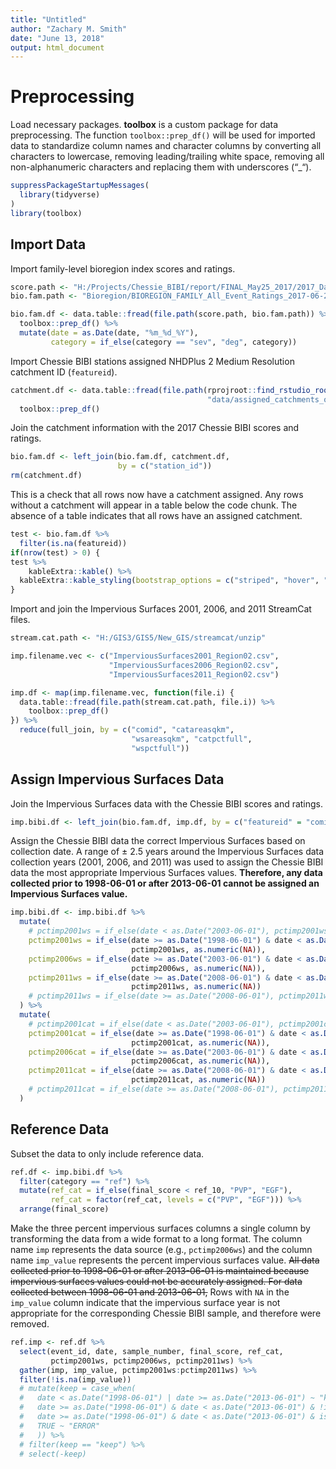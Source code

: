 ```yaml
---
title: "Untitled"
author: "Zachary M. Smith"
date: "June 13, 2018"
output: html_document
---
```


# Preprocessing

Load necessary packages. __toolbox__ is a custom package for data preprocessing. The function `toolbox::prep_df()` will be used for imported data to standardize column names and character columns by converting all characters to lowercase, removing leading/trailing white space, removing all non-alphanumeric characters and replacing them with underscores ("_").
```r
suppressPackageStartupMessages(
  library(tidyverse)
)
library(toolbox)
```

## Import Data

Import family-level bioregion index scores and ratings.
```r
score.path <- "H:/Projects/Chessie_BIBI/report/FINAL_May25_2017/2017_Data/Scores_Ratings"
bio.fam.path <- "Bioregion/BIOREGION_FAMILY_All_Event_Ratings_2017-06-29.csv"

bio.fam.df <- data.table::fread(file.path(score.path, bio.fam.path)) %>%
  toolbox::prep_df() %>%
  mutate(date = as.Date(date, "%m_%d_%Y"),
         category = if_else(category == "sev", "deg", category))

```

Import Chessie BIBI stations assigned NHDPlus 2 Medium Resolution catchment ID (`featureid`).
```r
catchment.df <- data.table::fread(file.path(rprojroot::find_rstudio_root_file(),
                                            "data/assigned_catchments_oct16.csv")) %>%
  toolbox::prep_df()
```

Join the catchment information with the 2017 Chessie BIBI scores and ratings.
```r
bio.fam.df <- left_join(bio.fam.df, catchment.df,
                        by = c("station_id"))
rm(catchment.df)
```

This is a check that all rows now have a catchment assigned. Any rows without a catchment will appear in a table below the code chunk. The absence of a table indicates that all rows have an assigned catchment.
```r
test <- bio.fam.df %>%
  filter(is.na(featureid))
if(nrow(test) > 0) {
test %>% 
    kableExtra::kable() %>% 
  kableExtra::kable_styling(bootstrap_options = c("striped", "hover", "condensed"))
}
```

Import and join the Impervious Surfaces 2001, 2006, and 2011 StreamCat files.
```r
stream.cat.path <- "H:/GIS3/GIS5/New_GIS/streamcat/unzip"

imp.filename.vec <- c("ImperviousSurfaces2001_Region02.csv",
                      "ImperviousSurfaces2006_Region02.csv",
                      "ImperviousSurfaces2011_Region02.csv")

imp.df <- map(imp.filename.vec, function(file.i) {
  data.table::fread(file.path(stream.cat.path, file.i)) %>%
    toolbox::prep_df()
}) %>%
  reduce(full_join, by = c("comid", "catareasqkm",
                           "wsareasqkm", "catpctfull",
                           "wspctfull"))
```


## Assign Impervious Surfaces Data

Join the Impervious Surfaces data with the Chessie BIBI scores and ratings.
```r
imp.bibi.df <- left_join(bio.fam.df, imp.df, by = c("featureid" = "comid"))
```

Assign the Chessie BIBI data the correct Impervious Surfaces based on collection date. A range of ± 2.5 years around the Impervious Surfaces data collection years (2001, 2006, and 2011) was used to assign the Chessie BIBI data the most appropriate Impervious Surfaces values. __Therefore, any data collected prior to 1998-06-01 or after 2013-06-01 cannot be assigned an Impervious Surfaces value.__
```r
imp.bibi.df <- imp.bibi.df %>%
  mutate(
    # pctimp2001ws = if_else(date < as.Date("2003-06-01"), pctimp2001ws, as.numeric(NA)),
    pctimp2001ws = if_else(date >= as.Date("1998-06-01") & date < as.Date("2003-06-01"),
                           pctimp2001ws, as.numeric(NA)),
    pctimp2006ws = if_else(date >= as.Date("2003-06-01") & date < as.Date("2008-06-01"),
                           pctimp2006ws, as.numeric(NA)),
    pctimp2011ws = if_else(date >= as.Date("2008-06-01") & date < as.Date("2013-06-01"),
                           pctimp2011ws, as.numeric(NA))
    # pctimp2011ws = if_else(date >= as.Date("2008-06-01"), pctimp2011ws, as.numeric(NA))
  ) %>% 
  mutate(
    # pctimp2001cat = if_else(date < as.Date("2003-06-01"), pctimp2001cat, as.numeric(NA)),
    pctimp2001cat = if_else(date >= as.Date("1998-06-01") & date < as.Date("2003-06-01"),
                           pctimp2001cat, as.numeric(NA)),
    pctimp2006cat = if_else(date >= as.Date("2003-06-01") & date < as.Date("2008-06-01"),
                           pctimp2006cat, as.numeric(NA)),
    pctimp2011cat = if_else(date >= as.Date("2008-06-01") & date < as.Date("2013-06-01"),
                           pctimp2011cat, as.numeric(NA))
    # pctimp2011cat = if_else(date >= as.Date("2008-06-01"), pctimp2011cat, as.numeric(NA))
  )
```

## Reference Data

Subset the data to only include reference data.
```r
ref.df <- imp.bibi.df %>%
  filter(category == "ref") %>%
  mutate(ref_cat = if_else(final_score < ref_10, "PVP", "EGF"),
         ref_cat = factor(ref_cat, levels = c("PVP", "EGF"))) %>%
  arrange(final_score)
```

Make the three percent impervious surfaces columns a single column by transforming the data from a wide format to a long format. The column name `imp` represents the data source (e.g., `pctimp2006ws`) and the column name `imp_value` represents the percent impervious surfaces value. ~~All data collected prior to 1998-06-01 or after 2013-06-01 is maintained because impervious surfaces values could not be accurately assigned. For data collected between 1998-06-01 and 2013-06-01,~~ Rows with `NA` in the `imp_value` column indicate that the impervious surface year is not appropriate for the corresponding Chessie BIBI sample, and therefore were removed.
```r
ref.imp <- ref.df %>%
  select(event_id, date, sample_number, final_score, ref_cat,
         pctimp2001ws, pctimp2006ws, pctimp2011ws) %>%
  gather(imp, imp_value, pctimp2001ws:pctimp2011ws) %>%
  filter(!is.na(imp_value))
  # mutate(keep = case_when(
  #   date < as.Date("1998-06-01") | date >= as.Date("2013-06-01") ~ "keep",
  #   date >= as.Date("1998-06-01") & date < as.Date("2013-06-01") & !is.na(imp_value) ~ "keep",
  #   date >= as.Date("1998-06-01") & date < as.Date("2013-06-01") & is.na(imp_value) ~ "remove",
  #   TRUE ~ "ERROR"
  #   )) %>% 
  # filter(keep == "keep") %>% 
  # select(-keep)
```
